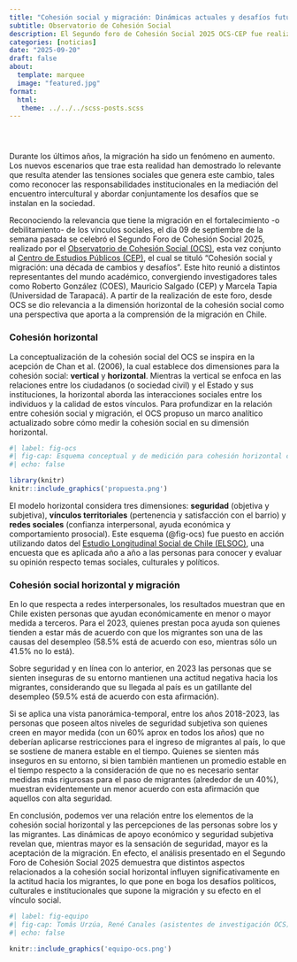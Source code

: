 ```yaml
---
title: "Cohesión social y migración: Dinámicas actuales y desafíos futuros para el país"
subtitle: Observatorio de Cohesión Social
description: El Segundo foro de Cohesión Social 2025 OCS-CEP fue realizado el 9 de septiembre.
categories: [noticias]
date: "2025-09-20"
draft: false
about:
  template: marquee
  image: "featured.jpg"
format: 
  html: 
   theme: ../../../scss-posts.scss
---
```


<div style="display: flex; align-items: center; gap: 1rem; flex-wrap: wrap;">

  <a href="https://coes.cl/coes-y-cep-realizaron-el-foro-cohesion-social-y-migracion-una-decada-de-cambios-y-desafios" target="_blank" style="text-decoration: none; color: inherit;">
    <i class="bi bi-globe" style="font-size: 1.5rem;"></i>
  </a>
  
</div>

Durante los últimos años, la migración ha sido un fenómeno en aumento. Los nuevos escenarios que trae esta realidad han demostrado lo relevante que resulta atender las tensiones sociales que genera este cambio, tales como reconocer las responsabilidades institucionales en la mediación del encuentro intercultural y abordar conjuntamente los desafíos que se instalan en la sociedad.

Reconociendo la relevancia que tiene la migración en el fortalecimiento -o debilitamiento- de los vínculos sociales, el día 09 de septiembre de la semana pasada se celebró el Segundo Foro de Cohesión Social 2025, realizado por el [Observatorio de Cohesión Social (OCS)](https://ocs-coes.com), esta vez conjunto al [Centro de Estudios Públicos (CEP)](https://www.cepchile.cl), el cual se tituló “Cohesión social y migración: una década de cambios y desafíos”. Este hito reunió a distintos representantes del mundo académico, convergiendo investigadores tales como Roberto González (COES), Mauricio Salgado (CEP) y Marcela Tapia (Universidad de Tarapacá). A partir de la realización de este foro, desde OCS se dio relevancia a la dimensión horizontal de la cohesión social como una perspectiva que aporta a la comprensión de la migración en Chile.

### Cohesión horizontal

La conceptualización de la cohesión social del OCS se inspira en la acepción de Chan et al. (2006), la cual establece dos dimensiones para la cohesión social: **vertical** y **horizontal**. Mientras la vertical se enfoca en las relaciones entre los ciudadanos (o sociedad civil) y el Estado y sus instituciones, la horizontal aborda las interacciones sociales entre los individuos y la calidad de estos vínculos. Para profundizar en la relación entre cohesión social y migración, el OCS propuso un marco analítico actualizado sobre cómo medir la cohesión social en su dimensión horizontal.

```r
#| label: fig-ocs
#| fig-cap: Esquema conceptual y de medición para cohesión horizontal con ELSOC
#| echo: false 

library(knitr)
knitr::include_graphics('propuesta.png')
```

El modelo horizontal considera tres dimensiones: **seguridad** (objetiva y subjetiva), **vínculos territoriales** (pertenencia y satisfacción con el barrio) y **redes sociales** (confianza interpersonal, ayuda económica y comportamiento prosocial). Este esquema (@fig-ocs) fue puesto en acción utilizando datos del [Estudio Longitudinal Social de Chile (ELSOC)](https://conferencias.coes.cl/encuesta-panel), una encuesta que es aplicada año a año a las personas para conocer y evaluar su opinión respecto temas sociales, culturales y políticos.

### Cohesión social horizontal y migración

En lo que respecta a redes interpersonales, los resultados muestran que en Chile existen personas que ayudan económicamente en menor o mayor medida a terceros. Para el 2023, quienes prestan poca ayuda son quienes tienden a estar más de acuerdo con que los migrantes son una de las causas del desempleo (58.5% está de acuerdo con eso, mientras sólo un 41.5% no lo está). 

Sobre seguridad y en línea con lo anterior, en 2023 las personas que se sienten inseguras de su entorno mantienen una actitud negativa hacia los migrantes, considerando que su llegada al país es un gatillante del desempleo (59.5% está de acuerdo con esta afirmación). 

Si se aplica una vista panorámica-temporal, entre los años 2018-2023, las personas que poseen altos niveles de seguridad subjetiva son quienes creen en mayor medida (con un 60% aprox en todos los años) que no deberían aplicarse restricciones para el ingreso de migrantes al país, lo que se sostiene de manera estable en el tiempo. Quienes se sienten más inseguros en su entorno, si bien también mantienen un promedio estable en el tiempo respecto a la consideración de que no es necesario sentar medidas más rigurosas para el paso de migrantes (alrededor de un 40%), muestran evidentemente un menor acuerdo con esta afirmación que aquellos con alta seguridad. 

En conclusión, podemos ver una relación entre los elementos de la cohesión social horizontal y las percepciones de las personas sobre los y las migrantes. Las dinámicas de apoyo económico y seguridad subjetiva revelan que, mientras mayor es la sensación de seguridad, mayor es la aceptación de la migración. En efecto, el análisis presentado en el Segundo Foro de Cohesión Social 2025 demuestra que distintos aspectos relacionados a la cohesión social horizontal influyen significativamente en la actitud hacia los migrantes, lo que pone en boga los desafíos políticos, culturales e institucionales que supone la migración y su efecto en el vínculo social.

```r
#| label: fig-equipo
#| fig-cap: Tomás Urzúa, René Canales (asistentes de investigación OCS), y Juan Carlos Castillo (investigador principal OCS/COES). 
#| echo: false 

knitr::include_graphics('equipo-ocs.png')
```